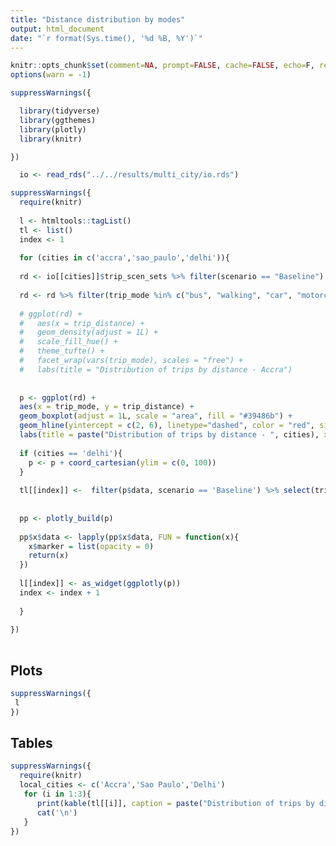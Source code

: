 ```yaml
---
title: "Distance distribution by modes"
output: html_document
date: "`r format(Sys.time(), '%d %B, %Y')`"
---
```


```r
knitr::opts_chunk$set(comment=NA, prompt=FALSE, cache=FALSE, echo=F, results='asis')
options(warn = -1)

```

```r
suppressWarnings({

  library(tidyverse)
  library(ggthemes)
  library(plotly)
  library(knitr)

})

```

```r
  
  io <- read_rds("../../results/multi_city/io.rds")
```

  
```r

suppressWarnings({
  require(knitr)
  
  l <- htmltools::tagList()
  tl <- list()
  index <- 1
  
  for (cities in c('accra','sao_paulo','delhi')){
  
  rd <- io[[cities]]$trip_scen_sets %>% filter(scenario == "Baseline")
  
  rd <- rd %>% filter(trip_mode %in% c("bus", "walking", "car", "motorcycle", "bicycle"))
  
  # ggplot(rd) +
  #   aes(x = trip_distance) +
  #   geom_density(adjust = 1L) +
  #   scale_fill_hue() +
  #   theme_tufte() +
  #   facet_wrap(vars(trip_mode), scales = "free") +
  #   labs(title = "Distribution of trips by distance - Accra")
  
  
  p <- ggplot(rd) +
  aes(x = trip_mode, y = trip_distance) +
  geom_boxplot(adjust = 1L, scale = "area", fill = "#39486b") +
  geom_hline(yintercept = c(2, 6), linetype="dashed", color = "red", size=0.1) +
  labs(title = paste("Distribution of trips by distance - ", cities), x = "Mode", y = "Distance (km)")
  
  if (cities == 'delhi'){
    p <- p + coord_cartesian(ylim = c(0, 100)) 
  }
  
  tl[[index]] <-  filter(p$data, scenario == 'Baseline') %>% select(trip_mode, trip_distance) %>% rename(var = trip_distance) %>% group_by(trip_mode) %>%  summarise(mean = mean(var), median =median(var), Q1 = quantile (var, probs=0.25), Q2 = quantile (var, probs=0.50), Q3 = quantile(var, probs=0.75)) %>% mutate_if(is.numeric, round, digits = 1)
  
  
  pp <- plotly_build(p)
  
  pp$x$data <- lapply(pp$x$data, FUN = function(x){
    x$marker = list(opacity = 0)
    return(x)
  })
  
  l[[index]] <- as_widget(ggplotly(p))
  index <- index + 1
  
  }
  
})
  
```

## Plots

```r

suppressWarnings({
 l
})
```

## Tables

```r

suppressWarnings({
  require(knitr)
  local_cities <- c('Accra','Sao Paulo','Delhi')
   for (i in 1:3){
      print(kable(tl[[i]], caption = paste("Distribution of trips by distance - ", local_cities[i])))
      cat('\n')
   }
})
```